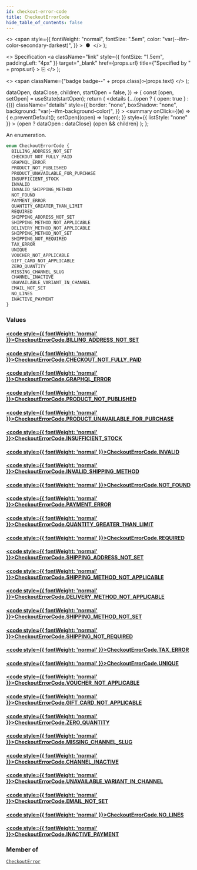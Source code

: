```yaml
---
id: checkout-error-code
title: CheckoutErrorCode
hide_table_of_contents: false
---
```


  <>
    <span
      style={{
        fontWeight: "normal",
        fontSize: ".5em",
        color: "var(--ifm-color-secondary-darkest)",
      }}
    >
      &nbsp;●&nbsp;
    </span>
  </>
);

  <>
    Specification
    <a
      className="link"
      style={{ fontSize: "1.5em", paddingLeft: "4px" }}
      target="\_blank"
      href={props.url}
      title={"Specified by " + props.url}
    >
      ⎘
    </a>
  </>
);

  <>
    <span className={"badge badge--" + props.class}>{props.text}</span>
  </>
);


  dataOpen,
  dataClose,
  children,
  startOpen = false,
}) => {
  const [open, setOpen] = useState(startOpen);
  return (
    <details
      {...(open ? { open: true } : {})}
      className="details"
      style={{
        border: "none",
        boxShadow: "none",
        background: "var(--ifm-background-color)",
      }}
    >
      <summary
        onClick={(e) => {
          e.preventDefault();
          setOpen((open) => !open);
        }}
        style={{ listStyle: "none" }}
      >
        {open ? dataOpen : dataClose}
      </summary>
      {open && children}
    </details>
  );
};

An enumeration.

```graphql
enum CheckoutErrorCode {
  BILLING_ADDRESS_NOT_SET
  CHECKOUT_NOT_FULLY_PAID
  GRAPHQL_ERROR
  PRODUCT_NOT_PUBLISHED
  PRODUCT_UNAVAILABLE_FOR_PURCHASE
  INSUFFICIENT_STOCK
  INVALID
  INVALID_SHIPPING_METHOD
  NOT_FOUND
  PAYMENT_ERROR
  QUANTITY_GREATER_THAN_LIMIT
  REQUIRED
  SHIPPING_ADDRESS_NOT_SET
  SHIPPING_METHOD_NOT_APPLICABLE
  DELIVERY_METHOD_NOT_APPLICABLE
  SHIPPING_METHOD_NOT_SET
  SHIPPING_NOT_REQUIRED
  TAX_ERROR
  UNIQUE
  VOUCHER_NOT_APPLICABLE
  GIFT_CARD_NOT_APPLICABLE
  ZERO_QUANTITY
  MISSING_CHANNEL_SLUG
  CHANNEL_INACTIVE
  UNAVAILABLE_VARIANT_IN_CHANNEL
  EMAIL_NOT_SET
  NO_LINES
  INACTIVE_PAYMENT
}
```

### Values

#### [<code style={{ fontWeight: 'normal' }}>CheckoutErrorCode.<b>BILLING_ADDRESS_NOT_SET</b></code>](#)

>

#### [<code style={{ fontWeight: 'normal' }}>CheckoutErrorCode.<b>CHECKOUT_NOT_FULLY_PAID</b></code>](#)

>

#### [<code style={{ fontWeight: 'normal' }}>CheckoutErrorCode.<b>GRAPHQL_ERROR</b></code>](#)

>

#### [<code style={{ fontWeight: 'normal' }}>CheckoutErrorCode.<b>PRODUCT_NOT_PUBLISHED</b></code>](#)

>

#### [<code style={{ fontWeight: 'normal' }}>CheckoutErrorCode.<b>PRODUCT_UNAVAILABLE_FOR_PURCHASE</b></code>](#)

>

#### [<code style={{ fontWeight: 'normal' }}>CheckoutErrorCode.<b>INSUFFICIENT_STOCK</b></code>](#)

>

#### [<code style={{ fontWeight: 'normal' }}>CheckoutErrorCode.<b>INVALID</b></code>](#)

>

#### [<code style={{ fontWeight: 'normal' }}>CheckoutErrorCode.<b>INVALID_SHIPPING_METHOD</b></code>](#)

>

#### [<code style={{ fontWeight: 'normal' }}>CheckoutErrorCode.<b>NOT_FOUND</b></code>](#)

>

#### [<code style={{ fontWeight: 'normal' }}>CheckoutErrorCode.<b>PAYMENT_ERROR</b></code>](#)

>

#### [<code style={{ fontWeight: 'normal' }}>CheckoutErrorCode.<b>QUANTITY_GREATER_THAN_LIMIT</b></code>](#)

>

#### [<code style={{ fontWeight: 'normal' }}>CheckoutErrorCode.<b>REQUIRED</b></code>](#)

>

#### [<code style={{ fontWeight: 'normal' }}>CheckoutErrorCode.<b>SHIPPING_ADDRESS_NOT_SET</b></code>](#)

>

#### [<code style={{ fontWeight: 'normal' }}>CheckoutErrorCode.<b>SHIPPING_METHOD_NOT_APPLICABLE</b></code>](#)

>

#### [<code style={{ fontWeight: 'normal' }}>CheckoutErrorCode.<b>DELIVERY_METHOD_NOT_APPLICABLE</b></code>](#)

>

#### [<code style={{ fontWeight: 'normal' }}>CheckoutErrorCode.<b>SHIPPING_METHOD_NOT_SET</b></code>](#)

>

#### [<code style={{ fontWeight: 'normal' }}>CheckoutErrorCode.<b>SHIPPING_NOT_REQUIRED</b></code>](#)

>

#### [<code style={{ fontWeight: 'normal' }}>CheckoutErrorCode.<b>TAX_ERROR</b></code>](#)

>

#### [<code style={{ fontWeight: 'normal' }}>CheckoutErrorCode.<b>UNIQUE</b></code>](#)

>

#### [<code style={{ fontWeight: 'normal' }}>CheckoutErrorCode.<b>VOUCHER_NOT_APPLICABLE</b></code>](#)

>

#### [<code style={{ fontWeight: 'normal' }}>CheckoutErrorCode.<b>GIFT_CARD_NOT_APPLICABLE</b></code>](#)

>

#### [<code style={{ fontWeight: 'normal' }}>CheckoutErrorCode.<b>ZERO_QUANTITY</b></code>](#)

>

#### [<code style={{ fontWeight: 'normal' }}>CheckoutErrorCode.<b>MISSING_CHANNEL_SLUG</b></code>](#)

>

#### [<code style={{ fontWeight: 'normal' }}>CheckoutErrorCode.<b>CHANNEL_INACTIVE</b></code>](#)

>

#### [<code style={{ fontWeight: 'normal' }}>CheckoutErrorCode.<b>UNAVAILABLE_VARIANT_IN_CHANNEL</b></code>](#)

>

#### [<code style={{ fontWeight: 'normal' }}>CheckoutErrorCode.<b>EMAIL_NOT_SET</b></code>](#)

>

#### [<code style={{ fontWeight: 'normal' }}>CheckoutErrorCode.<b>NO_LINES</b></code>](#)

>

#### [<code style={{ fontWeight: 'normal' }}>CheckoutErrorCode.<b>INACTIVE_PAYMENT</b></code>](#)

>

### Member of

[`CheckoutError`](../../../api-storefront/checkout/objects/checkout-error) <Badge class="secondary" text="object"/>
